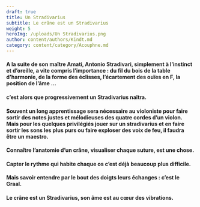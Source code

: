 ```yaml
---
draft: true
title: Un Stradivarius
subtitle: Le crâne est un Stradivarius
weight: 5
heroImg: /uploads/Un Stradivarius.png
author: content/authors/Kindt.md
category: content/category/Acouphne.md
---
```


#### A la suite de son maître Amati, Antonio Stradivari, simplement à l’instinct et d’oreille,&#xA;a vite compris l’importance : du fil du bois de la table d’harmonie, de la&#xA;forme des éclisses, l’écartement des ouïes en F, la position de l’âme …

#### c’est alors&#xA;que progressivement un Stradivarius naîtra.

<Space height={20} />

#### Souvent un long apprentissage sera nécessaire au violoniste pour faire sortir des notes justes&#xA;et mélodieuses des quatre cordes d’un violon. Mais pour les quelques privilégiés&#xA;jouer sur un stradivarius et en faire sortir les sons les plus purs ou faire exploser&#xA;des voix de feu, il faudra être un maestro.

<Space height={20} />

#### Connaître l’anatomie d’un crâne, visualiser chaque suture, est une chose.

#### Capter le rythme qui habite chaque os c’est déjà beaucoup plus difficile.

#### Mais savoir entendre par le bout des doigts leurs échanges : c’est le Graal.

#### Le crâne est un Stradivarius, son âme est au cœur des vibrations.
